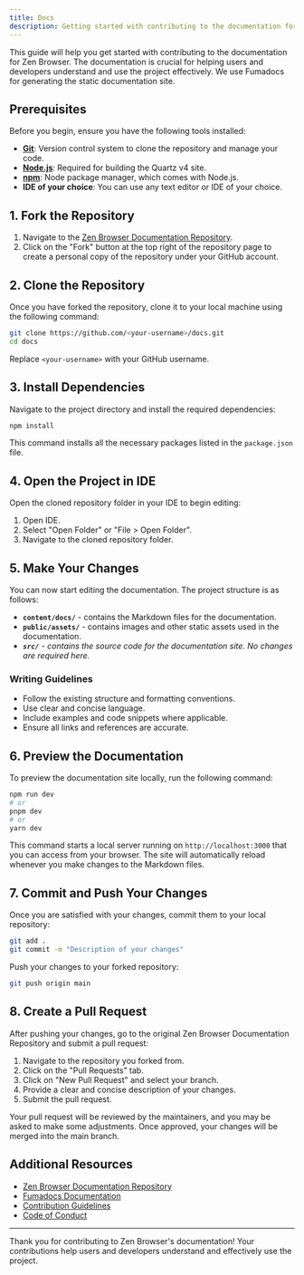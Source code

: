 ```yaml
---
title: Docs
description: Getting started with contributing to the documentation for Zen Browser.
---
```


This guide will help you get started with contributing to the documentation for Zen Browser. The documentation is crucial for helping users and developers understand and use the project effectively. We use Fumadocs for generating the static documentation site.

## Prerequisites

Before you begin, ensure you have the following tools installed:

- [**Git**](https://git-scm.com/): Version control system to clone the repository and manage your code.
- [**Node.js**](https://nodejs.org/): Required for building the Quartz v4 site.
- [**npm**](https://www.npmjs.com/): Node package manager, which comes with Node.js.
- **IDE of your choice**: You can use any text editor or IDE of your choice.

## 1. Fork the Repository

1. Navigate to the [Zen Browser Documentation Repository](https://github.com/zen-browser/docs).
2. Click on the "Fork" button at the top right of the repository page to create a personal copy of the repository under your GitHub account.

## 2. Clone the Repository

Once you have forked the repository, clone it to your local machine using the following command:

```bash
git clone https://github.com/<your-username>/docs.git
cd docs
```

Replace `<your-username>` with your GitHub username.

## 3. Install Dependencies

Navigate to the project directory and install the required dependencies:

```bash
npm install
```

This command installs all the necessary packages listed in the `package.json` file.

## 4. Open the Project in IDE

Open the cloned repository folder in your IDE to begin editing:

1. Open IDE.
2. Select "Open Folder" or "File > Open Folder".
3. Navigate to the cloned repository folder.

## 5. Make Your Changes

You can now start editing the documentation. The project structure is as follows:

- **`content/docs/`** - contains the Markdown files for the documentation.
- **`public/assets/`** - contains images and other static assets used in the documentation.
- _**`src/`** - contains the source code for the documentation site. No changes are required here._

### Writing Guidelines

- Follow the existing structure and formatting conventions.
- Use clear and concise language.
- Include examples and code snippets where applicable.
- Ensure all links and references are accurate.

## 6. Preview the Documentation

To preview the documentation site locally, run the following command:

```bash
npm run dev
# or
pnpm dev
# or
yarn dev
```

This command starts a local server running on `http://localhost:3000` that you can access from your browser. The site will automatically reload whenever you make changes to the Markdown files.

## 7. Commit and Push Your Changes

Once you are satisfied with your changes, commit them to your local repository:

```bash
git add .
git commit -m "Description of your changes"
```

Push your changes to your forked repository:

```bash
git push origin main
```

## 8. Create a Pull Request

After pushing your changes, go to the original Zen Browser Documentation Repository and submit a pull request:

1. Navigate to the repository you forked from.
2. Click on the "Pull Requests" tab.
3. Click on "New Pull Request" and select your branch.
4. Provide a clear and concise description of your changes.
5. Submit the pull request.

Your pull request will be reviewed by the maintainers, and you may be asked to make some adjustments. Once approved, your changes will be merged into the main branch.

## Additional Resources

- [Zen Browser Documentation Repository](https://github.com/zen-browser/docs)
- [Fumadocs Documentation](https://fumadocs.vercel.app/docs/ui)
- [Contribution Guidelines](/contribute/contributing)
- [Code of Conduct](/contribute/code-of-conduct)

---

Thank you for contributing to Zen Browser's documentation! Your contributions help users and developers understand and effectively use the project.
